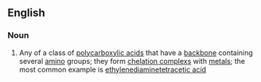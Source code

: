 ==English==

===Noun===
{{en-noun|sg=[[polyaminopolycarboxylic]] [[acid]]}}

#{{organic compound}} Any of a class of [[polycarboxylic acid]]s that have a [[backbone]] containing several [[amino]] groups; they form [[chelation complex]]s with [[metal]]s; the most common example is [[ethylenediaminetetracetic acid]]